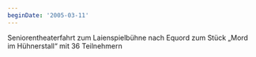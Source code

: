 ```yaml
---
beginDate: '2005-03-11'
---
```


Seniorentheaterfahrt zum Laienspielbühne nach Equord zum Stück „Mord im
Hühnerstall“ mit 36 Teilnehmern
